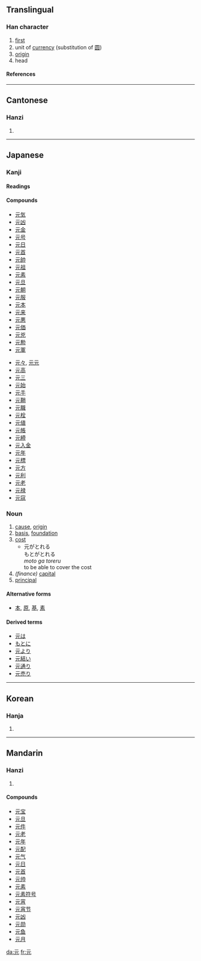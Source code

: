 ==Translingual==
===Han character===
{{Han char|rn=10|rad=儿|as=02|sn=4|four=1021<sub>1</sub>|canj=一一山 (MMU)}}
# [[first]]
# unit of [[currency]] (substitution of [[圆]])
# [[origin]]
# head
====References====
{{Han ref|kx=0123.060|dkj=01340|dj=0258.030|hdz=10264.060|uh=5143|ud=20803|bh=A4B8|bd=42168}}
----
==Cantonese==
===Hanzi===
{{yue-hanzi|jyut=|y=yun4}}
# {{defn|Cantonese}}
----
== Japanese ==
===Kanji===
{{ja-kanji|grade=2|rs=儿02}}
====Readings====
{{ja-readings|on=[[げん]] ([[gen]]), [[がん]] ([[gan]])|kun=[[もと]] ([[moto]]), [[こうべ]] ([[kōbe]])}}

====Compounds====
{{top2}}
*[[元気]]
*[[元凶]]
*[[元金]]
*[[元号]]
*[[元日]]
*[[元首]]
*[[元帥]]
*[[元祖]]
*[[元素]]
*[[元旦]]
*[[元朝]]
*[[元服]]
*[[元本]]
*[[元来]]
*[[元悪]]
*[[元価]]
*[[元兇]]
*[[元勲]]
*[[元軍]]
{{mid2}}
*[[元々]], [[元元]]
*[[元高]]
*[[元三]]
*[[元始]]
*[[元手]]
*[[元鞘]]
*[[元職]]
*[[元栓]]
*[[元値]]
*[[元帳]]
*[[元締]]
*[[元入金]]
*[[元年]]
*[[元標]]
*[[元方]]
*[[元利]]
*[[元老]]
*[[元禄]]
*[[元寇]]
{{bottom}}

===Noun===
{{ja-noun|k|hira=もと|rom=moto}}
# [[cause]], [[origin]]
# [[basis]], [[foundation]]
# [[cost]]
#*元がとれる<br>もとがとれる<br>''moto ga toreru''<Br>to be able to cover the cost
# ''(finance)'' [[capital]]
# [[principal]]

====Alternative forms====
*[[本]], [[原]], [[基]], [[素]]

====Derived terms====
*[[元は]]
*[[もとに]]
*[[元より]]
*[[元結い]]
*[[元通り]]
*[[元売り]]

----

==Korean==
===Hanja===
{{ko-hanja|hangeul=원|eumhun=으뜸|rv=won|mr=wŏn}}
# {{defn|Korean}}
----
==Mandarin==
===Hanzi===
{{cmn-hanzi|pin=[[ruì]] (rui4), [[yuán]] (yuan2), [[yuè]] (yue4)|wg=jui<sup>4</sup>, yüan<sup>2</sup>, yüeh<sup>4</sup>}}
# {{defn|Mandarin}}

====Compounds====
*[[元宝]]
*[[元旦]]
*[[元件]]
*[[元老]]
*[[元年]]
*[[元配]]
*[[元气]]
*[[元日]]
*[[元首]]
*[[元帅]]
*[[元素]]
*[[元素符号]]
*[[元宵]]
*[[元宵节]]
*[[元凶]]
*[[元勋]]
*[[元鱼]]
*[[元月]]

[[da:元]]
[[fr:元]]